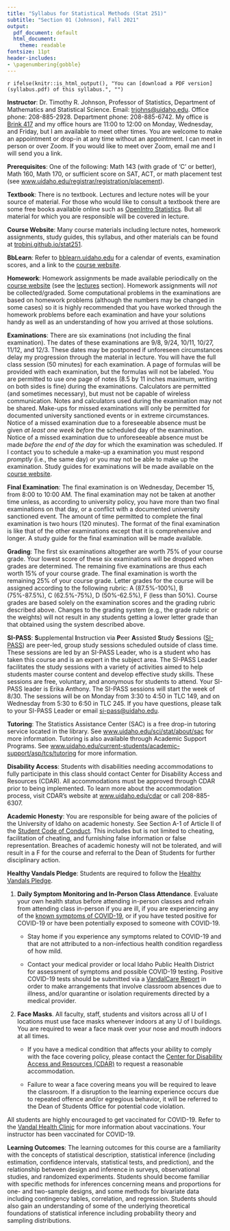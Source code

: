 ---
title: "Syllabus for Statistical Methods (Stat 251)"
subtitle: "Section 01 (Johnson), Fall 2021"
output: 
  pdf_document: default
  html_document: 
    theme: readable
fontsize: 11pt
header-includes:
- \pagenumbering{gobble}
---

`r ifelse(knitr::is_html_output(), "You can [download a PDF version](syllabus.pdf) of this syllabus.", "")`

\raggedright

**Instructor**: Dr. Timothy R. Johnson, Professor of Statistics, Department of Mathematics and Statistical Science. Email: <trjohns@uidaho.edu>. Office phone: 208-885-2928. Department phone: 208-885-6742. My office is [Brink 417](https://goo.gl/maps/zcpTXzbPCGWGj7tM9) and my office hours are 11:00 to 12:00 on Monday, Wednesday, and Friday, but I am available to meet other times. You are welcome to make an appointment or drop-in at any time without an appointment. I can meet in person or over Zoom. If you would like to meet over Zoom, email me and I will send you a link.

**Prerequisites**: One of the following: Math 143 (with grade of 'C' or better), Math 160, Math 170, or sufficient score on SAT, ACT, or math placement test (see [www.uidaho.edu/registrar/registration/placement](http://www.uidaho.edu/registrar/registration/placement)).

**Textbook**: There is no textbook. Lectures and lecture notes will be your source of material. For those who would like to consult a textbook there are some free books available online such as [OpenIntro Statistics](https://www.openintro.org/stat). But all material for which you are responsible will be covered in lecture.

**Course Website**: Many course materials including lecture notes, homework assignments, study guides, this syllabus, and other materials can be found at [trobinj.github.io/stat251](https://trobinj.github.io/stat251).

**BbLearn**: Refer to [bblearn.uidaho.edu](http://bblearn.uidaho.edu) for a calendar of events, examination scores, and a link to the [course website](https://trobinj.github.io/stat422).

**Homework**: Homework assignments be made available periodically on the [course website](https://trobinj.github.io/stat251) (see the [lectures](https://trobinj.github.io/stat251/lectures) section). Homework assignments will *not* be collected/graded. Some computational problems in the examinations are based on homework problems (although the numbers may be changed in some cases) so it is highly recommended that you have worked through the homework problems before each examination and have your solutions handy as well as an understanding of how you arrived at those solutions.

**Examinations**: There are six examinations (not including the final examination). The dates of these examinations are 9/8, 9/24, 10/11, 10/27, 11/12, and 12/3. These dates may be postponed if unforeseen circumstances delay my progression through the material in lecture. You will have the full class session (50 minutes) for each examination. A page of formulas will be provided with each examination, but the formulas will not be labeled. You are permitted to use one page of notes (8.5 by 11 inches maximum, writing on both sides is fine) during the examinations. Calculators are permitted (and sometimes necessary), but must not be capable of wireless communication. Notes and calculators used during the examination may not be shared. Make-ups for missed examinations will only be permitted for documented university sanctioned events or in extreme circumstances. Notice of a missed examination due to a foreseeable absence must be given *at least one week before* the scheduled day of the examination. Notice of a missed examination due to unforeseeable absence must be made *before the end of the day* for which the examination was scheduled. If I contact you to schedule a make-up a examination you must respond *promptly* (i.e., the same day) or you may not be able to make up the examination. Study guides for examinations will be made available on the [course website](https://trobinj.github.io/stat251/calendar.html).

**Final Examination**: The final examination is on Wednesday, December 15, from 8:00 to 10:00 AM. The final examination may not be taken at another time unless, as according to university policy, you have more than two final examinations on that day, or a conflict with a documented university sanctioned event. The amount of time permitted to complete the final examination is two hours (120 minutes). The format of the final examination is like that of the other examinations except that it is comprehensive and longer. A study guide for the final examination will be made available.

**Grading**: The first six examinations altogether are worth 75% of your course grade. Your lowest score of these six examinations will be dropped when grades are determined. The remaining five examinations are thus each worth 15% of your course grade. The final examination is worth the remaining 25% of your course grade. Letter grades for the course will be assigned according to the following rubric: A (87.5%-100%), B (75%-87.5%), C (62.5%-75%), D (50%-62.5%), F (less than 50%). Course grades are based solely on the examination scores and the grading rubric described above. Changes to the grading system (e.g., the grade rubric or the weights) will not result in any students getting a lower letter grade than that obtained using the system described above.

**SI-PASS**: **S**upplemental **I**nstruction via **P**eer **A**ssisted **S**tudy **S**essions ([SI-PASS](https://www.uidaho.edu/current-students/academic-support/asp/tcs/si)) are peer-led, group study sessions scheduled outside of class time. These sessions are led by an SI-PASS Leader, who is a student who has taken this course and is an expert in the subject area. The SI-PASS Leader facilitates the study sessions with a variety of activities aimed to help students master course content and develop effective study skills. These sessions are free, voluntary, and anonymous for students to attend. Your SI-PASS leader is Erika Anthony. The SI-PASS sessions will start the week of 8/30. The sessions will be on Monday from 3:30 to 4:50 in TLC 149, and on Wednesday from 5:30 to 6:50 in TLC 245. If you have questions, please talk to your SI-PASS Leader or email <si-pass@uidaho.edu>.

**Tutoring**: The Statistics Assistance Center (SAC) is a free drop-in tutoring service located in the library. See [www.uidaho.edu/sci/stat/about/sac](http://www.uidaho.edu/sci/stat/about/sac) for more information. Tutoring is also available through Academic Support Programs. See [www.uidaho.edu/current-students/academic-support/asp/tcs/tutoring](https://www.uidaho.edu/current-students/academic-support/asp/tcs/tutoring) for more information.

**Disability Access**: Students with disabilities needing accommodations to fully participate in this class should contact Center for Disability Access and Resources (CDAR). All accommodations must be approved through CDAR prior to being implemented. To learn more about the accommodation process, visit CDAR's website at [www.uidaho.edu/cdar](https://www.uidaho.edu/current-students/cdar) or call 208-885-6307.

**Academic Honesty**: You are responsible for being aware of the policies of the University of Idaho on academic honesty. See Section A-1 of Article II of the [Student Code of Conduct](http://www.uidaho.edu/student-affairs/dean-of-students/student-conduct/student-code-of-conduct). This includes but is not limited to cheating, facilitation of cheating, and furnishing false information or false representation. Breaches of academic honesty will not be tolerated, and will result in a F for the course and referral to the Dean of Students for further disciplinary action.

**Healthy Vandals Pledge**: Students are required to follow the [Healthy Vandals Pledge](https://www.webpages.uidaho.edu/cetl/docs/2021-Fall-Healthy-Vandals-Syllabus-Policies.pdf).

1. **Daily Symptom Monitoring and In-Person Class Attendance**. Evaluate your own health status before attending in-person classes and refrain from attending class in-person if you are ill, if you are experiencing any of the [known symptoms of COVID-19](https://www.cdc.gov/coronavirus/2019-ncov/symptoms-testing/symptoms.html), or if you have tested positive for COVID-19 or have been potentially exposed to someone with COVID-19. 

    - Stay home if you experience any symptoms related to COVID-19 and that are not attributed to a non-infectious health condition regardless of how mild.
    
    - Contact your medical provider or local Idaho Public Health District for assessment of symptoms and possible COVID-19 testing. Positive COVID-19 tests should be submitted via a [VandalCare Report](https://www.uidaho.edu/student-affairs/dean-of-students/vandalcare) in order to make arrangements that involve classroom absences due to illness, and/or quarantine or isolation requirements directed by a medical provider.

2.  **Face Masks**. All faculty, staff, students and visitors across all U of I locations must use face masks whenever indoors at any U of I buildings. You are required to wear a face mask over your nose and mouth indoors at all times.

    - If you have a medical condition that affects your ability to comply with the face covering policy, please contact the [Center for Disability Access and Resources (CDAR)](https://www.uidaho.edu/current-students/cdar) to request a reasonable accommodation.

    - Failure to wear a face covering means you will be required to leave the classroom. If a disruption to the learning experience occurs due to repeated offence and/or egregious behavior, it will be referred to the Dean of Students Office for potential code violation. 

All students are highly encouraged to get vaccinated for COVID-19. Refer to the [Vandal Health Clinic](https://www.uidaho.edu/vandal-health-clinic/coronavirus/vaccine) for more information about vaccinations. Your instructor has been vaccinated for COVID-19. 

**Learning Outcomes**: The learning outcomes for this course are a familiarity with the concepts of statistical description, statistical inference (including estimation, confidence intervals, statistical tests, and prediction), and the relationship between design and inference in surveys, observational studies, and randomized experiments. Students should become familiar with specific methods for inferences concerning means and proportions for one- and two-sample designs, and some methods for bivariate data including contingency tables, correlation, and regression. Students should also gain an understanding of some of the underlying theoretical foundations of statistical inference including probability theory and sampling distributions.
